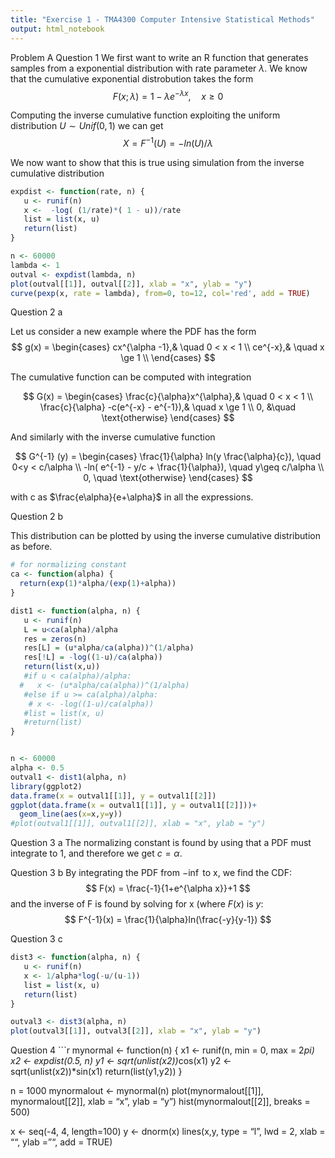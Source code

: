 ```yaml
---
title: "Exercise 1 - TMA4300 Computer Intensive Statistical Methods"
output: html_notebook
---
```

Problem A
Question 1
We first want to write an R function that generates  samples from a exponential distribution with rate parameter $\lambda$. 
We know that the cumulative exponential distrobution takes the form $$ F(x;\lambda) =  1 - \lambda e ^{-\lambda x},  \quad x \ge 0 
$$

Computing the inverse cumulative function exploiting the uniform distribution $U \sim Unif(0,1)$ we can get 
$$
X = F^{-1}(U) = - ln (U)/\lambda  
$$

We now want to show that this is true using simulation from the inverse cumulative distribution 

```r
expdist <- function(rate, n) {
   u <- runif(n)
   x <-  -log( (1/rate)*( 1 - u))/rate
   list = list(x, u)
   return(list)
}

n <- 60000
lambda <- 1
outval <- expdist(lambda, n)
plot(outval[[1]], outval[[2]], xlab = "x", ylab = "y")
curve(pexp(x, rate = lambda), from=0, to=12, col='red', add = TRUE)
```

Question 2 a

Let us consider a new example where the PDF has the form
$$
g(x) = 
\begin{cases}
cx^{\alpha -1},& \quad 0 < x < 1 \\
ce^{-x},& \quad x  \ge 1 \\
\end{cases}
$$

The cumulative function can be computed with integration

$$
G(x) = 
\begin{cases}
\frac{c}{\alpha}x^{\alpha},& \quad 0 < x < 1 \\
\frac{c}{\alpha} -c(e^{-x} - e^{-1}),& \quad x  \ge 1 \\
0, &\quad \text{otherwise}
\end{cases}
$$

And similarly with the inverse cumulative function

$$
G^{-1} (y) = \begin{cases}
 \frac{1}{\alpha} ln(y \frac{\alpha}{c}), \quad 0<y < c/\alpha \\
-ln( e^{-1} - y/c + \frac{1}{\alpha}), \quad y\geq c/\alpha \\
0, \quad \text{otherwise}
\end{cases}
$$

with c as $\frac{e\alpha}{e+\alpha}$ in all the expressions. 

Question 2 b 

This distribution can be plotted by using the inverse cumulative distribution as before.

```r
# for normalizing constant
ca <- function(alpha) {
  return(exp(1)*alpha/(exp(1)+alpha))
}

dist1 <- function(alpha, n) {
   u <- runif(n)
   L = u<ca(alpha)/alpha
   res = zeros(n)
   res[L] = (u*alpha/ca(alpha))^(1/alpha)
   res[!L] = -log((1-u)/ca(alpha))
   return(list(x,u))
   #if u < ca(alpha)/alpha:
  #   x <- (u*alpha/ca(alpha))^(1/alpha)
   #else if u >= ca(alpha)/alpha:
    # x <- -log((1-u)/ca(alpha))
   #list = list(x, u)
   #return(list)
}


n <- 60000
alpha <- 0.5
outval1 <- dist1(alpha, n)
library(ggplot2)
data.frame(x = outval1[[1]], y = outval1[[2]])
ggplot(data.frame(x = outval1[[1]], y = outval1[[2]]))+
  geom_line(aes(x=x,y=y))
#plot(outval1[[1]], outval1[[2]], xlab = "x", ylab = "y")

```

Question 3 a
The normalizing constant is found by using that a PDF must integrate to 1, and therefore we get $c = \alpha$.

Question 3 b
By integrating the PDF from $-\inf$ to x, we find the CDF: 
$$ 
F(x) = \frac{-1}{1+e^{\alpha x}}+1
$$
and the inverse of F is found by solving for x (where $F(x)$ is $y$:
$$
F^{-1}(x) = \frac{1}{\alpha}ln(\frac{-y}{y-1})
$$

Question 3 c
```r
dist3 <- function(alpha, n) {
   u <- runif(n)
   x <- 1/alpha*log(-u/(u-1))
   list = list(x, u)
   return(list)
}

outval3 <- dist3(alpha, n)
plot(outval3[[1]], outval3[[2]], xlab = "x", ylab = "y")
```

Question 4
```r
mynormal <- function(n) {
  x1 <- runif(n, min = 0, max = 2*pi)
  x2 <- expdist(0.5, n)
  y1 <- sqrt(unlist(x2))*cos(x1)
  y2 <- sqrt(unlist(x2))*sin(x1)
  return(list(y1,y2))
}

n = 1000
mynormalout <- mynormal(n)
plot(mynormalout[[1]], mynormalout[[2]], xlab = "x", ylab = "y")
hist(mynormalout[[2]], breaks = 500)

x <- seq(-4, 4, length=100)
y <- dnorm(x)
lines(x,y, type = "l", lwd = 2, xlab = "", ylab = "", add = TRUE)
